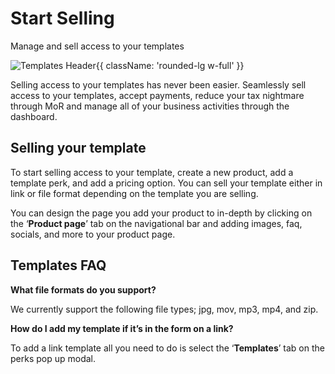 
<HeroPattern />

<div className='lead'>

# Start Selling

Manage and sell access to your templates

![Templates Header](https://i.imgur.com/hWMJkXo.png){{ className: 'rounded-lg w-full' }}

Selling access to your templates has never been easier. Seamlessly sell access to your templates, accept payments, reduce your tax nightmare through MoR and manage all of your business activities through the dashboard.

## Selling your template

To start selling access to your template, create a new product, add a template perk, and add a pricing option. You can sell your template either in link or file format depending on the template you are selling.

You can design the page you add your product to in-depth by clicking on the ‘**Product page**’ tab on the navigational bar and adding images, faq, socials, and more to your product page.

## Templates FAQ

**What file formats do you support?**

We currently support the following file types; jpg, mov, mp3, mp4, and zip.

**How do I add my template if it’s in the form on a link?**

To add a link template all you need to do is select the ‘**Templates**’ tab on the perks pop up modal.

</div>